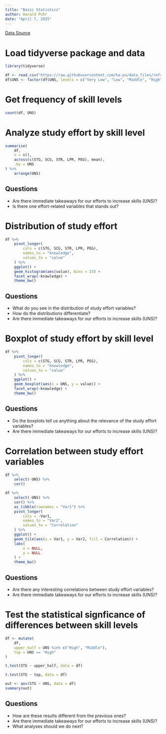 ```yaml
---
title: "Basic Statistics"
author: Harald Puhr
date: "April 7, 2025"
---
```


[Data Source](https://github.com/ha-pu/data_files/tree/main#user-knowledge-modeling-dataset)

# Load tidyverse package and data
```r
library(tidyverse)
```

```r
df <- read_csv("https://raw.githubusercontent.com/ha-pu/data_files/refs/heads/main/1-user_knowledge.csv")
df$UNS <- factor(df$UNS, levels = c("Very Low", "Low", "Middle", "High"))
```

# Get frequency of skill levels

```r
count(df, UNS)
```

# Analyze study effort by skill level

```r
summarise(
    df,
    n = n(),
    across(c(STG, SCG, STR, LPR, PEG), mean),
    .by = UNS
) %>%
    arrange(UNS)
```

## Questions

+ Are there immediate takeaways for our efforts to increase skills (UNS)?
+ Is there one effort-related variables that stands out?

# Distribution of study effort

```r
df %>%
    pivot_longer(
        cols = c(STG, SCG, STR, LPR, PEG),
        names_to = "knowledge",
        values_to = "value"
    ) %>%
    ggplot() +
    geom_histogram(aes(value), bins = 25) +
    facet_wrap(~knowledge) +
    theme_bw()
```

## Questions

+ What do you see in the distribution of study effort variables?
+ How do the distributions differentiate?
+ Are there immediate takeaways for our efforts to increase skills (UNS)?

# Boxplot of study effort by skill level

```r
df %>%
    pivot_longer(
        cols = c(STG, SCG, STR, LPR, PEG),
        names_to = "knowledge",
        values_to = "value"
    ) %>%
    ggplot() +
    geom_boxplot(aes(x = UNS, y = value)) +
    facet_wrap(~knowledge) +
    theme_bw()
```

## Questions

+ Do the boxplots tell us anything about the relevance of the study effort variables?
+ Are there immediate takeaways for our efforts to increase skills (UNS)?

# Correlation between study effort variables

```r
df %>%
    select(-UNS) %>%
    cor()
```

```r
df %>%
    select(-UNS) %>%
    cor() %>%
    as_tibble(rownames = "Var1") %>%
    pivot_longer(
        cols = -Var1,
        names_to = "Var2",
        values_to = "Correlation"
    ) %>%
    ggplot() +
    geom_tile(aes(x = Var1, y = Var2, fill = Correlation)) +
    labs(
        x = NULL,
        y = NULL
    ) +
    theme_bw()
```

## Questions

+ Are there any interesting correlations between study effort variables?
+ Are there immediate takeaways for our efforts to increase skills (UNS)?

# Test the statistical signficance of differences between skill levels

```r
df <- mutate(
    df,
    upper_half = UNS %in% c("High", "Middle"),
    top = UNS == "High"
)
```

```r
t.test(STG ~ upper_half, data = df)
```

```r
t.test(STG ~ top, data = df)
```

```r
out <- aov(STG ~ UNS, data = df)
summary(out)
```

## Questions

+ How are these results different from the previous ones?
+ Are there immediate takeaways for our efforts to increase skills (UNS)?
+ What analyses should we do next?
